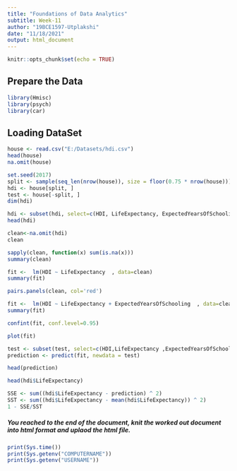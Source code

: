 ---
title: "Foundations of Data Analytics"
subtitle: Week-11
author: "19BCE1597-Utplakshi"
date: "11/18/2021"
output: html_document
---

```{r setup, include=FALSE}
knitr::opts_chunk$set(echo = TRUE)
```

## Prepare the Data
```{r, echo=FALSE}
library(Hmisc)
library(psych)
library(car)
```

## Loading DataSet
```{r, echo=TRUE}
house <- read.csv("E:/Datasets/hdi.csv")
head(house)
na.omit(house)
```

```{r}
set.seed(2017)
split <- sample(seq_len(nrow(house)), size = floor(0.75 * nrow(house)))
hdi <- house[split, ]
test <- house[-split, ]
dim(hdi)
```

```{r}
hdi <- subset(hdi, select=c(HDI, LifeExpectancy, ExpectedYearsOfSchooling , MeanYearsOfSchooling, GNIperCapita, GNI.rank..HDI.rank.))
head(hdi)
```

```{r}
clean<-na.omit(hdi)
clean
```

```{r}
sapply(clean, function(x) sum(is.na(x)))
summary(clean)
```

```{r}
fit <-  lm(HDI ~ LifeExpectancy  , data=clean)
summary(fit)
```

```{r}
pairs.panels(clean, col='red')
```


```{r}
fit <-  lm(HDI ~ LifeExpectancy + ExpectedYearsOfSchooling  , data=clean)
summary(fit)
```

```{r}
confint(fit, conf.level=0.95)
```

```{r}
plot(fit)
```

```{r}
test <- subset(test, select=c(HDI,LifeExpectancy ,ExpectedYearsOfSchooling ))
prediction <- predict(fit, newdata = test)
```

```{r}
head(prediction)
```

```{r}
head(hdi$LifeExpectancy)
```

```{r}
SSE <- sum((hdi$LifeExpectancy - prediction) ^ 2)
SST <- sum((hdi$LifeExpectancy - mean(hdi$LifeExpectancy)) ^ 2)
1 - SSE/SST
```

##### You reached to the end of the document, knit the worked out document into html format and uplaod the html file. 
```{r, echo=TRUE}
print(Sys.time())
print(Sys.getenv("COMPUTERNAME"))
print(Sys.getenv("USERNAME"))
```
